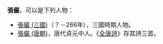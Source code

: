 '''張儼'''，可以是下列人物：

*[[張儼_(三國)|張儼 (三國)]]（？－266年），三國時期人物。
*[[張儼_(唐朝)|張儼 (唐朝)]]，唐代貞元中人。《[[全唐詩|全唐詩]]》存其詩三首。

{{disambig|Cat=二字張姓人名消歧義|Y}}